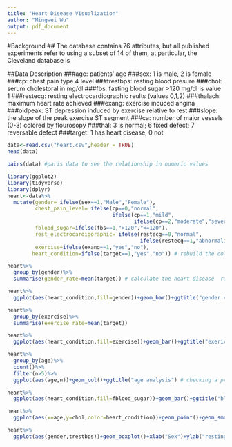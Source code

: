 ```yaml
---
title: "Heart Disease Visualization"
author: "Mingwei Wu"
output: pdf_document
---
```


#Background
## The database contains 76 attributes, but all published experiments refer to using a subset of 14 of them, at particular, the Cleveland database is 

##Data Description
###age: patients' age
###sex: 1 is male, 2 is female
###cp: chest pain type 4 level
###trestbps:  resting blood presure
###chol: serum cholestoral in mg/dl
###fbs: fasting blood sugar >120 mg/dl is value 1
###restecg: resting electrocardiographic reults (values 0,1,2)
###thalach: maximum heart rate achieved
###exang: exercise incuced angina
###oldpeak: ST depression induced by exercise relative to rest
###slope: the slope of the peak exercise ST segment
###ca: number of major vessels (0-3) colored by flourosopy
###thal: 3 is normal; 6 fixed defect; 7 reversable defect
###target: 1 has heart disease, 0 not
```r
data<-read.csv("heart.csv",header = TRUE)
head(data)
```
```r
pairs(data) #paris data to see the relationship in numeric values
```


```r
library(ggplot2)
library(tidyverse)
library(dplyr)
heart<-data%>%
  mutate(gender= ifelse(sex==1,"Male","Female"),
         chest_pain_level= ifelse(cp==0,"normal",
                                  ifelse(cp==1,"mild",
                                         ifelse(cp==2,"moderate","severe"))),
         fblood_sugar=ifelse(fbs==1,">120","<=120"),
         rest_electrocardigoraphic= ifelse(restecg==0,"normal",
                                           ifelse(restecg==1,"abnormalily","definite")),
         exercise=ifelse(exang==1,"yes","no"),
        heart_condition=ifelse(target==1,"yes","no")) # rebuild the column to the data frame
```

```r
heart%>%
  group_by(gender)%>%
  summarise(gender_rate=mean(target)) # calculate the heart disease  rate of the gender
```
```r
heart%>%
  ggplot(aes(heart_condition,fill=gender))+geom_bar()+ggtitle("gender vs heart condition") #data visualization to display the relationship
```

```r
heart%>%
  group_by(exercise)%>%
  summarise(exercise_rate=mean(target))
```


```r
heart%>%
  ggplot(aes(heart_condition,fill=exercise))+geom_bar()+ggtitle("exericse vs heart condition")
```
```r
heart%>%
  group_by(age)%>%
  count()%>%
  filter(n>5)%>%
  ggplot(aes(age,n))+geom_col()+ggtitle("age analysis") # checking a proportion of heart condition with age
```

```r
heart%>%
  ggplot(aes(heart_condition,fill=fblood_sugar))+geom_bar()+ggtitle("blood sugar > 120 vs heart condition")
```
```r
heart%>%
  ggplot(aes(x=age,y=chol,color=heart_condition))+geom_point()+geom_smooth(method="lm")+ggtitle("relationship age and chol vs heart_condition in gender")+ facet_wrap(~gender) #plot the point and line for data visualization
```
```r
heart%>%
  ggplot(aes(gender,trestbps))+geom_boxplot()+xlab("Sex")+ylab("resting blood pressure")+facet_grid(~chest_pain_level)
```












